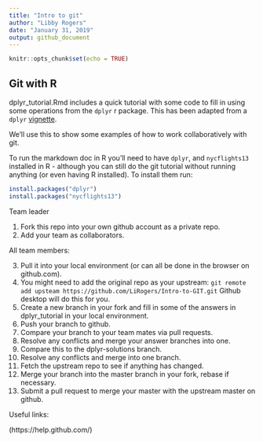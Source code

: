 ```yaml
---
title: "Intro to git"
author: "Libby Rogers"
date: "January 31, 2019"
output: github_document
---
```


```r
knitr::opts_chunk$set(echo = TRUE)
```

Git with R
----------

dplyr\_tutorial.Rmd includes a quick tutorial with some code to fill in using some operations from the `dplyr` r package. This has been adapted from a `dplyr` [vignette](https://dplyr.tidyverse.org/articles/dplyr.html).

We'll use this to show some examples of how to work collaboratively with git.

To run the markdown doc in R you'll need to have `dplyr`, and `nycflights13` installed in R - although you can still do the git tutorial without running anything (or even having R installed). To install them run:

```r
install.packages("dplyr")
install.packages("nycflights13")
```


Team leader

1.  Fork this repo into your own github account as a private repo.
2.  Add your team as collaborators.

All team members: 

3. Pull it into your local environment (or can all be done in the browser on github.com).
4. You might need to add the original repo as your upstream: 
`git remote add upsteam https://github.com/LiRogers/Intro-to-GIT.git`
Github desktop will do this for you.
5. Create a new branch in your fork and fill in some of the answers in dplyr_tutorial in your local environment.
6. Push your branch to github.
7. Compare your branch to your team mates via pull requests.
8. Resolve any conflicts and merge your answer branches into one. 
9. Compare this to the dplyr-solutions branch. 
10. Resolve any conflicts and merge into one branch.
11. Fetch the upstream repo to see if anything has changed.
12. Merge your branch into the master branch in your fork, rebase if necessary.
13. Submit a pull request to merge your master with the upstream master on github.

Useful links:

(https://help.github.com/)



